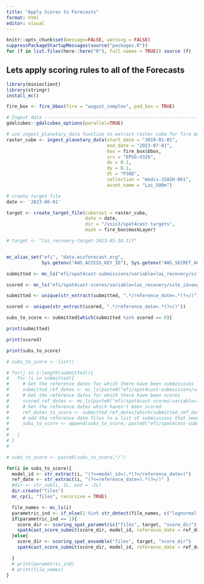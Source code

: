 ```yaml
---
title: "Apply Scores to Forecasts"
format: html
editor: visual
---
```


```r
knitr::opts_chunk$set(message=FALSE, warning = FALSE)
suppressPackageStartupMessages(source("packages.R"))
for (f in list.files(here::here("R"), full.names = TRUE)) source (f)
```

## Lets apply scoring rules to all of the Forecasts

```r
library(minioclient)
library(stringr)
install_mc()

fire_box <- fire_bbox(fire = "august_complex", pad_box = TRUE)

# Ingest data ------------------------------------------------------------
gdalcubes::gdalcubes_options(parallel=TRUE)

# use ingest_planetary_data function to extract raster cube for fire bounding box between Jan 1 2002 and July 1 2023.
raster_cube <- ingest_planetary_data(start_date = "2019-01-01", 
                                     end_date = "2023-07-01", 
                                     box = fire_box$bbox,
                                     srs = "EPSG:4326",
                                     dx = 0.1, 
                                     dy = 0.1, 
                                     dt = "P30D",
                                     collection = "modis-15A2H-061",
                                     asset_name = "Lai_500m")

# create target file
date <- '2023-06-01'

target <- create_target_file(cuberast = raster_cube,
                             date = date,
                             dir = "/vsis3/spat4cast-targets",
                             mask = fire_box$maskLayer)

# target <- "lai_recovery-target-2023-05-10.tif"


mc_alias_set("efi", "data.ecoforecast.org",
             Sys.getenv("AWS_ACCESS_KEY_ID"), Sys.getenv("AWS_SECRET_ACCESS_KEY"))

submitted <- mc_ls("efi/spat4cast-submissions/variable=lai_recovery/site_id=august_complex/", recursive = TRUE)

scored <- mc_ls("efi/spat4cast-scores/variable=lai_recovery/site_id=august_complex/", recursive = TRUE)

submitted <- unique(str_extract(submitted, ".*/reference_date=.*(?=/)"))

scored <- unique(str_extract(scored, ".*/reference_date=.*(?=/)"))

subs_to_score <- submitted[which(submitted %in% scored == 0)]

print(submitted)

print(scored)

print(subs_to_score)

# subs_to_score <- list()

# for(j in 1:length(submitted)){
#   for (i in submitted){
#     # Get the reference dates for which there have been submissions
#     submitted_ref_dates <- mc_ls(paste0("efi/spat4cast-submissions/variable=lai_recovery/site_id=august_complex/", i))
#     # Get the reference dates for which there have been scores
#     scored_ref_dates <- mc_ls(paste0("efi/spat4cast-scores/variable=lai_recovery/site_id=august_complex/", scored))
#     # Get the reference dates which haven't been scored
#     ref_dates_to_score <- submitted_ref_dates[which(submitted_ref_dates %in% scored_ref_dates == 0)]
#     # add the reference date files to a list of submissions that need to be scored.
#     subs_to_score <- append(subs_to_score, paste0("efi/spat4cast-submissions/variable=lai_recovery/site_id=august_complex/", i,  ref_dates_to_score))
#     
#   }
# }
# 

# subs_to_score <- paste0(subs_to_score,"/")

for(i in subs_to_score){
  model_id <- str_extract(i, "(?<=model_id=).*(?=/reference_date=)")
  ref_date <- str_extract(i, "(?<=reference_date=).*(?=/)" )
  #dir <- str_sub(i, 1L, end = -2L)
  dir.create("files")
  mc_cp(i, "files", recursive = TRUE)

  file_names <- mc_ls(i)
  parametric_ind <- if_else(1 %in% str_detect(file_names, c("lognormal|normal|bernoulli|beta|uniform|gamma|logistic|exponential|poisson")) == TRUE, 1, 0)
  if(parametric_ind == 1){
    score_dir <- scoring_spat_parametric("files", target, "score_dir")
    spat4cast_score_submit(score_dir, model_id, reference_date = ref_date)
  }else{
    score_dir <- scoring_spat_ensemble("files", target, "score_dir")
    spat4cast_score_submit(score_dir, model_id, reference_date = ref_date)

  }
  # print(parametric_ind)
  # print(file_names)
}

```
